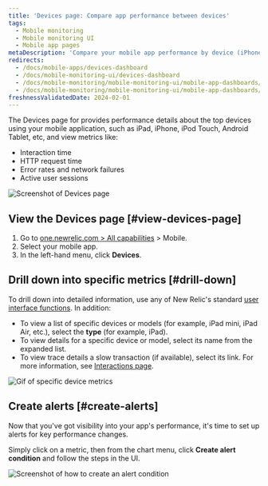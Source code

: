 ```yaml
---
title: 'Devices page: Compare app performance between devices'
tags:
  - Mobile monitoring
  - Mobile monitoring UI
  - Mobile app pages
metaDescription: 'Compare your mobile app performance by device (iPhone vs iPad, for example) and view device-specific metrics like OS, manufacturer, etc.'
redirects:
  - /docs/mobile-apps/devices-dashboard
  - /docs/mobile-monitoring-ui/devices-dashboard
  - /docs/mobile-monitoring/mobile-monitoring-ui/mobile-app-dashboards/devices-dashboard
  - /docs/mobile-monitoring/mobile-monitoring-ui/mobile-app-dashboards/devices-page
freshnessValidatedDate: 2024-02-01
---
```


The Devices page for <InlinePopover type="mobile"/> provides performance details about the top devices using your mobile application, such as iPad, iPhone, iPod Touch, Android Tablet, etc, and view metrics like:

* Interaction time
* HTTP request time
* Error rates and network failures
* Active user sessions

<img
  title="Mobile Devices page"
  alt="Screenshot of Devices page"
  src="/images/mobile_screenshot-full_devices-summary.webp"
/>

## View the Devices page [#view-devices-page]

1. Go to [one.newrelic.com > All capabilities](https://one.newrelic.com/all-capabilities) > Mobile.
2. Select your mobile app.
3. In the left-hand menu, click <DNT>**Devices**</DNT>.

## Drill down into specific metrics [#drill-down]

To drill down into detailed information, use any of New Relic's standard [user interface functions](/docs/new-relic-solutions/new-relic-one/introduction-new-relic-platform). In addition:

* To view a list of specific devices or models (for example, iPad mini, iPad Air, etc.), select the <DNT>**type**</DNT> (for example, iPad).
* To view details for a specific device or model, select its name from the expanded list.
* To view trace details a slow transaction (if available), select its link. For more information, see [Interactions page](/docs/mobile-monitoring/mobile-monitoring-ui/mobile-app-pages/interactions-page).

<img
  title="Drill down into device metrics"
  alt="Gif of specific device metrics"
  src="/images/mobile_screenshot-full_device-drilldown.gif"
/>

## Create alerts [#create-alerts]

Now that you've got visibility into your app's performance, it's time to set up alerts for key performance changes.

Simply click on a metric, then from the chart menu, click <DNT>**Create alert condition**</DNT> and follow the steps in the UI.

<img
  title="Create an alert condition"
  alt="Screenshot of how to create an alert condition"
  src="/images/mobile_screenshot-full_create-device-alert-condition.webp"
/>
